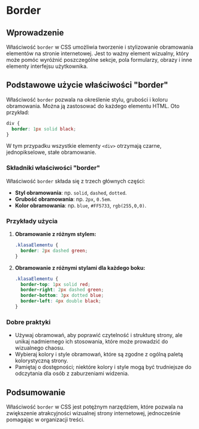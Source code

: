# <span id='border'> Border</span>

## Wprowadzenie

Właściwość `border` w CSS umożliwia tworzenie i stylizowanie obramowania elementów na stronie internetowej. Jest to ważny element wizualny, który może pomóc wyróżnić poszczególne sekcje, pola formularzy, obrazy i inne elementy interfejsu użytkownika.

## Podstawowe użycie właściwości "border"

Właściwość `border` pozwala na określenie stylu, grubości i koloru obramowania. Można ją zastosować do każdego elementu HTML. Oto przykład:

```css
div {
  border: 1px solid black;
}
```

W tym przypadku wszystkie elementy `<div>` otrzymają czarne, jednopikselowe, stałe obramowanie.

### Składniki właściwości "border"

Właściwość `border` składa się z trzech głównych części:

- **Styl obramowania**: np. `solid`, `dashed`, `dotted`.
- **Grubość obramowania**: np. `2px`, `0.5em`.
- **Kolor obramowania**: np. `blue`, `#FF5733`, `rgb(255,0,0)`.

### Przykłady użycia

1. **Obramowanie z różnym stylem:**

   ```css
   .klasaElementu {
     border: 2px dashed green;
   }
   ```

2. **Obramowanie z różnymi stylami dla każdego boku:**

   ```css
   .klasaElementu {
     border-top: 1px solid red;
     border-right: 2px dashed green;
     border-bottom: 3px dotted blue;
     border-left: 4px double black;
   }
   ```

### Dobre praktyki

- Używaj obramowań, aby poprawić czytelność i strukturę strony, ale unikaj nadmiernego ich stosowania, które może prowadzić do wizualnego chaosu.
- Wybieraj kolory i style obramowań, które są zgodne z ogólną paletą kolorystyczną strony.
- Pamiętaj o dostępności; niektóre kolory i style mogą być trudniejsze do odczytania dla osób z zaburzeniami widzenia.

## Podsumowanie

Właściwość `border` w CSS jest potężnym narzędziem, które pozwala na zwiększenie atrakcyjności wizualnej strony internetowej, jednocześnie pomagając w organizacji treści.
